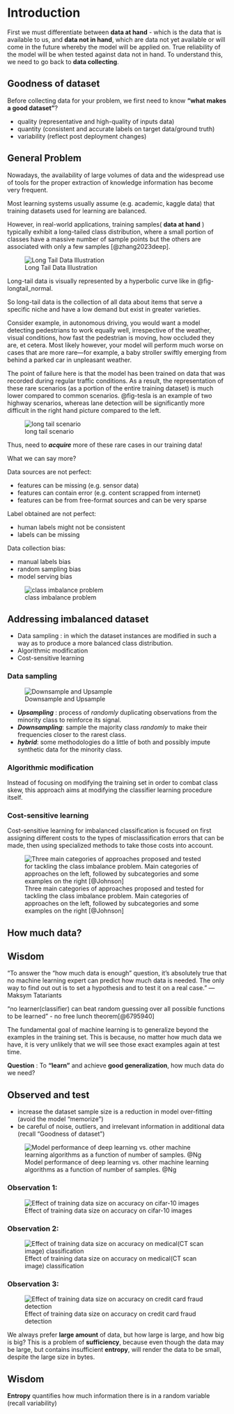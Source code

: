 # Introduction

First we must differentiate between __data at hand__ - which is the data that is available to us, and __data not in hand__, which are data not yet available or will come in the future whereby the model will be applied on. True reliability of the model will be when tested against data not in hand. To understand this, we need to go back to __data collecting__.

## Goodness of dataset

Before collecting data for your problem, we first need to know __"what makes a good dataset"__?

-   quality (representative and high-quality of inputs data)
-   quantity (consistent and accurate labels on target data/ground truth)
-   variability (reflect post deployment changes)


## General Problem

Nowadays, the availability of large volumes of data and the widespread use of tools for the proper extraction of knowledge information has become very frequent.

Most learning systems usually assume (e.g. academic, kaggle data) that training datasets used for learning are balanced.

However, in real-world applications, training samples( __data at hand__ ) typically exhibit a long-tailed class distribution, where a small portion of classes have a massive number of sample points but the others are associated with only a few samples [@zhang2023deep].

![Long Tail Data Illustration](image/01/long_tail_2.png){#fig-longtail_normal}

Long-tail data is visually represented by a hyperbolic curve like in @fig-longtail_normal.

So long-tail data is the collection of all data about items that serve a specific niche and have a low demand but exist in greater varieties.

Consider example, in autonomous driving, you would want a model detecting pedestrians to work equally well, irrespective of the weather, visual conditions, how fast the pedestrian is moving, how occluded they are, et cetera. Most likely however, your model will perform much worse on cases that are more rare—for example, a baby stroller swiftly emerging from behind a parked car in unpleasant weather. 

The point of failure here is that the model has been trained on data that was recorded during regular traffic conditions. As a result, the representation of these rare scenarios (as a portion of the entire training dataset) is much lower compared to common scenarios. @fig-tesla is an example of two highway scenarios, whereas lane detection will be significantly more difficult in the right hand picture compared to the left.

![long tail scenario](image/01/car_sight.png){#fig-tesla}

Thus, need to __*acquire*__ more of these rare cases in our training data!


What we can say more? 

Data sources are not perfect:

- features can be missing (e.g. sensor data)
- features can contain error (e.g. content scrapped from internet)
- features can be from free-format sources and can be very sparse

Label obtained are not perfect:

- human labels might not be consistent
- labels can be missing

Data collection bias:

- manual labels bias
- random sampling bias
- model serving bias

![class imbalance problem](image/01/long_tail_1.png){#fig-solve-long}

## Addressing imbalanced dataset

- Data sampling : in which the dataset instances are modified in such a way as to produce a more balanced class distribution.
- Algorithmic modification
- Cost-sensitive learning

### Data sampling

![Downsample and Upsample](image/01/data_sampling.png){#fig-data-sampling}

- __*Upsampling*__ : process of *_randomly_* duplicating observations from the minority class to reinforce its signal.
- __*Downsampling*__:  sample the majority class *_randomly_* to make their frequencies closer to the rarest class.
- __*hybrid*__: some methodologies do a little of both and possibly impute synthetic data for the minority class.

### Algorithmic modification

Instead of focusing on modifying the training set in order to combat class skew, this approach aims at modifying the classifier learning procedure itself.

### Cost-sensitive learning

Cost-sensitive learning for imbalanced classification is focused on first assigning different costs to the types of misclassification errors that can be made, then using specialized methods to take those costs into account.


![ Three main categories of approaches proposed and tested for tackling the class imbalance problem. Main categories of approaches on the left, followed by subcategories and some examples on the right [@Johnson]](image/imbalanced.png){#fig-imbalanced}

## How much data?

::: {.callout-tip}
## Wisdom

"To answer the “how much data is enough” question, it’s absolutely true that no machine learning expert can predict how much data is needed. The only way to find out out is to set a hypothesis and to test it on a real case." --- Maksym Tatariants

"no learner(classifier) can beat random guessing over all possible functions to be learned" - no free lunch theorem[@6795940]

:::

The fundamental goal of machine learning is to generalize beyond the examples in the training set. This is because, no matter how much data we have, it is very unlikely that we will see those exact examples again at test time.


**Question** : To **"learn"** and achieve **good generalization**, how much data do we need?

## Observed and test

- increase the dataset sample size is a reduction in model over-fitting (avoid the model "memorize")
- be careful of noise, outliers, and irrelevant information in additional data (recall "Goodness of dataset")

![ Model performance of deep learning vs. other machine learning algorithms as a function of number of samples. @Ng](image/01/data_scale.png){#fig-data-scale}

### Observation 1:

![Effect of training data size on accuracy on cifar-10 images](image/01/cifar10_plot.png){#fig-multi-cla}

### Observation 2:

![Effect of training data size on accuracy on medical(CT scan image) classification](image/01/medical_plot2.png){#fig-medic}

### Observation 3:

![Effect of training data size on accuracy on credit card fraud detection](image/01/faud_plot1.png){#fig-fraud}

We always prefer **large amount** of data, but how large is large, and how big is big? This is a problem of **sufficiency**, because even though the data may be large, but contains insufficient **entropy**, will render the data to be small, despite the large size in bytes.

::: {.callout-warning}
## Wisdom

**Entropy** quantifies how much information there is in a random variable (recall variability)

:::